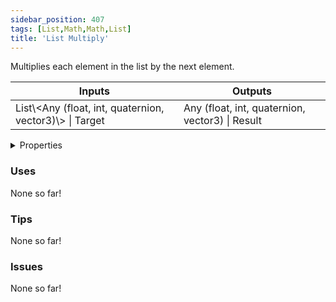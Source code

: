 ```yaml
---
sidebar_position: 407
tags: [List,Math,Math,List]
title: 'List Multiply'
---
```


Multiplies each element in the list by the next element.



<IChip uuid="585aebe5-5df3-423a-8bc4-66b4e2b8bc5b"/>

<table><thead><tr><th>Inputs</th><th>Outputs</th></tr></thead><tbody><tr><td>List\&lt;Any (float, int, quaternion, vector3)\&gt; | Target</td><td>Any (float, int, quaternion, vector3) | Result</td></tr></tbody></table>

<details>
  <summary>Properties</summary>
  <div>
    <div>
    <table>
      <tbody>
        <tr>
          <td>Is beta required?</td>
          <td>No</td>
        </tr>
        <tr>
          <td>Is chip a trolling risk?</td>
          <td>No</td>
        </tr>
        <tr>
          <td>Is chip a role assignment risk?</td>
          <td>No</td>
        </tr>
        <tr>
          <td>Chip UUID</td>
          <td>585aebe5-5df3-423a-8bc4-66b4e2b8bc5b</td>
        </tr>
        <tr>
          <td>Room availability</td>
          <td>Available everywhere</td>
        </tr>
      </tbody>
    </table>
    </div>
  </div>
</details>

### Uses

None so far!

### Tips

None so far!

### Issues

None so far!